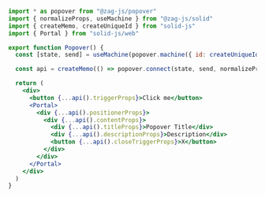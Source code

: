 ```jsx {4,8,16,24}
import * as popover from "@zag-js/popover"
import { normalizeProps, useMachine } from "@zag-js/solid"
import { createMemo, createUniqueId } from "solid-js"
import { Portal } from "solid-js/web"

export function Popover() {
  const [state, send] = useMachine(popover.machine({ id: createUniqueId() }))

  const api = createMemo(() => popover.connect(state, send, normalizeProps))

  return (
    <div>
      <button {...api().triggerProps}>Click me</button>
      <Portal>
        <div {...api().positionerProps}>
          <div {...api().contentProps}>
            <div {...api().titleProps}>Popover Title</div>
            <div {...api().descriptionProps}>Description</div>
            <button {...api().closeTriggerProps}>X</button>
          </div>
        </div>
      </Portal>
    </div>
  )
}
```
